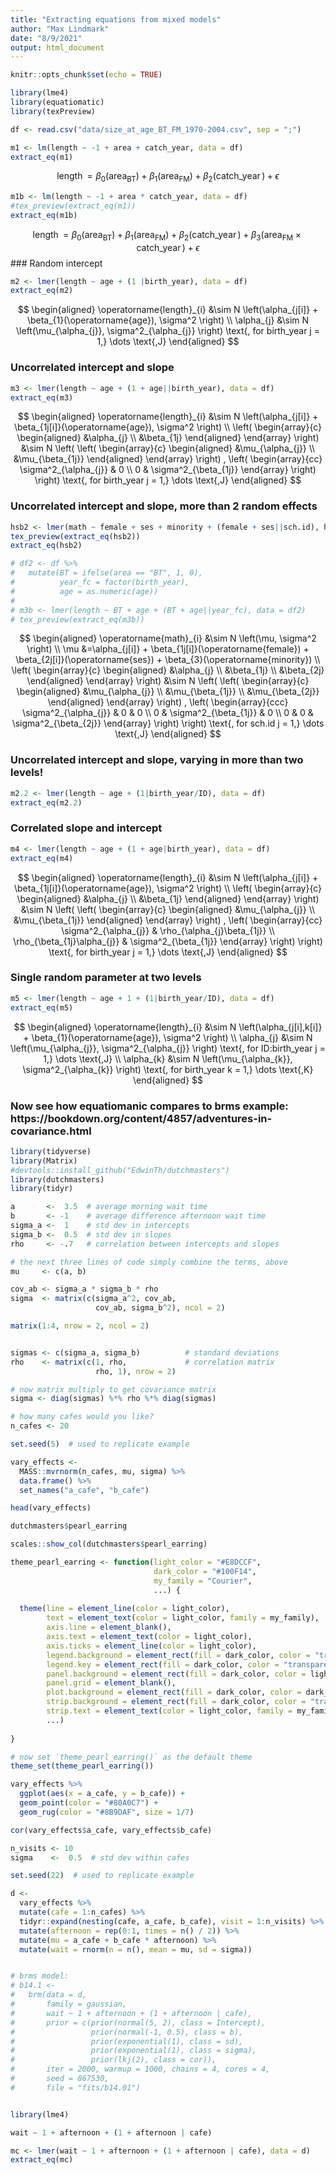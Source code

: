 ```yaml
---
title: "Extracting equations from mixed models"
author: "Max Lindmark"
date: "8/9/2021"
output: html_document
---
```


```r
knitr::opts_chunk$set(echo = TRUE)
```

```r
library(lme4)
library(equatiomatic)
library(texPreview)

df <- read.csv("data/size_at_age_BT_FM_1970-2004.csv", sep = ";")

m1 <- lm(length ~ -1 + area + catch_year, data = df)
extract_eq(m1)
```
$$
\operatorname{length} = \beta_{0}(\operatorname{area}_{\operatorname{BT}}) + \beta_{1}(\operatorname{area}_{\operatorname{FM}}) + \beta_{2}(\operatorname{catch\_year}) + \epsilon
$$
```r
m1b <- lm(length ~ -1 + area * catch_year, data = df)
#tex_preview(extract_eq(m1))
extract_eq(m1b)
```
 $$
\operatorname{length} = \beta_{0}(\operatorname{area}_{\operatorname{BT}}) + \beta_{1}(\operatorname{area}_{\operatorname{FM}}) + \beta_{2}(\operatorname{catch\_year}) + \beta_{3}(\operatorname{area}_{\operatorname{FM}} \times \operatorname{catch\_year}) + \epsilon
$$
### Random intercept

```r
m2 <- lmer(length ~ age + (1 |birth_year), data = df)
extract_eq(m2)
```

$$
\begin{aligned}
  \operatorname{length}_{i}  &\sim N \left(\alpha_{j[i]} + \beta_{1}(\operatorname{age}), \sigma^2 \right) \\
    \alpha_{j}  &\sim N \left(\mu_{\alpha_{j}}, \sigma^2_{\alpha_{j}} \right)
    \text{, for birth_year j = 1,} \dots \text{,J}
\end{aligned}
$$


### Uncorrelated intercept and slope

```r
m3 <- lmer(length ~ age + (1 + age||birth_year), data = df)
extract_eq(m3)
```

$$
\begin{aligned}
  \operatorname{length}_{i}  &\sim N \left(\alpha_{j[i]} + \beta_{1j[i]}(\operatorname{age}), \sigma^2 \right) \\    
\left(
  \begin{array}{c} 
    \begin{aligned}
      &\alpha_{j} \\
      &\beta_{1j}
    \end{aligned}
  \end{array}
\right)
  &\sim N \left(
\left(
  \begin{array}{c} 
    \begin{aligned}
      &\mu_{\alpha_{j}} \\
      &\mu_{\beta_{1j}}
    \end{aligned}
  \end{array}
\right)
, 
\left(
  \begin{array}{cc}
     \sigma^2_{\alpha_{j}} & 0 \\ 
     0 & \sigma^2_{\beta_{1j}}
  \end{array}
\right)
 \right)
    \text{, for birth_year j = 1,} \dots \text{,J}
\end{aligned}
$$

### Uncorrelated intercept and slope, more than 2 random effects

```r
hsb2 <- lmer(math ~ female + ses + minority + (female + ses||sch.id), hsb)
tex_preview(extract_eq(hsb2))
extract_eq(hsb2)

# df2 <- df %>%
#   mutate(BT = ifelse(area == "BT", 1, 0),
#          year_fc = factor(birth_year),
#          age = as.numeric(age))
# 
# m3b <- lmer(length ~ BT + age + (BT + age||year_fc), data = df2)
# tex_preview(extract_eq(m3b))
```

$$
\begin{aligned}
  \operatorname{math}_{i}  &\sim N \left(\mu, \sigma^2 \right) \\
    \mu &=\alpha_{j[i]} + \beta_{1j[i]}(\operatorname{female}) + \beta_{2j[i]}(\operatorname{ses}) + \beta_{3}(\operatorname{minority}) \\    
\left(
  \begin{array}{c} 
    \begin{aligned}
      &\alpha_{j} \\
      &\beta_{1j} \\
      &\beta_{2j}
    \end{aligned}
  \end{array}
\right)
  &\sim N \left(
\left(
  \begin{array}{c} 
    \begin{aligned}
      &\mu_{\alpha_{j}} \\
      &\mu_{\beta_{1j}} \\
      &\mu_{\beta_{2j}}
    \end{aligned}
  \end{array}
\right)
, 
\left(
  \begin{array}{ccc}
     \sigma^2_{\alpha_{j}} & 0 & 0 \\ 
     0 & \sigma^2_{\beta_{1j}} & 0 \\ 
     0 & 0 & \sigma^2_{\beta_{2j}}
  \end{array}
\right)
 \right)
    \text{, for sch.id j = 1,} \dots \text{,J}
\end{aligned}
$$

### Uncorrelated intercept and slope, varying in more than two levels!

```r
m2.2 <- lmer(length ~ age + (1|birth_year/ID), data = df)
extract_eq(m2.2)
```


### Correlated slope and intercept

```r
m4 <- lmer(length ~ age + (1 + age|birth_year), data = df)
extract_eq(m4)
```

$$
\begin{aligned}
  \operatorname{length}_{i}  &\sim N \left(\alpha_{j[i]} + \beta_{1j[i]}(\operatorname{age}), \sigma^2 \right) \\    
\left(
  \begin{array}{c} 
    \begin{aligned}
      &\alpha_{j} \\
      &\beta_{1j}
    \end{aligned}
  \end{array}
\right)
  &\sim N \left(
\left(
  \begin{array}{c} 
    \begin{aligned}
      &\mu_{\alpha_{j}} \\
      &\mu_{\beta_{1j}}
    \end{aligned}
  \end{array}
\right)
, 
\left(
  \begin{array}{cc}
     \sigma^2_{\alpha_{j}} & \rho_{\alpha_{j}\beta_{1j}} \\ 
     \rho_{\beta_{1j}\alpha_{j}} & \sigma^2_{\beta_{1j}}
  \end{array}
\right)
 \right)
    \text{, for birth_year j = 1,} \dots \text{,J}
\end{aligned}
$$

### Single random parameter at two levels

```r
m5 <- lmer(length ~ age + 1 + (1|birth_year/ID), data = df)
extract_eq(m5)
```

$$
\begin{aligned}
  \operatorname{length}_{i}  &\sim N \left(\alpha_{j[i],k[i]} + \beta_{1}(\operatorname{age}), \sigma^2 \right) \\
    \alpha_{j}  &\sim N \left(\mu_{\alpha_{j}}, \sigma^2_{\alpha_{j}} \right)
    \text{, for ID:birth_year j = 1,} \dots \text{,J} \\
    \alpha_{k}  &\sim N \left(\mu_{\alpha_{k}}, \sigma^2_{\alpha_{k}} \right)
    \text{, for birth_year k = 1,} \dots \text{,K}
\end{aligned}
$$

### Now see how equatiomanic compares to brms example: https://bookdown.org/content/4857/adventures-in-covariance.html

```r
library(tidyverse)
library(Matrix)
#devtools::install_github("EdwinTh/dutchmasters")
library(dutchmasters)
library(tidyr)

a       <-  3.5  # average morning wait time
b       <- -1    # average difference afternoon wait time
sigma_a <-  1    # std dev in intercepts
sigma_b <-  0.5  # std dev in slopes
rho     <- -.7   # correlation between intercepts and slopes

# the next three lines of code simply combine the terms, above
mu     <- c(a, b)

cov_ab <- sigma_a * sigma_b * rho
sigma  <- matrix(c(sigma_a^2, cov_ab, 
                   cov_ab, sigma_b^2), ncol = 2)

matrix(1:4, nrow = 2, ncol = 2)


sigmas <- c(sigma_a, sigma_b)          # standard deviations
rho    <- matrix(c(1, rho,             # correlation matrix
                   rho, 1), nrow = 2)

# now matrix multiply to get covariance matrix
sigma <- diag(sigmas) %*% rho %*% diag(sigmas)

# how many cafes would you like?
n_cafes <- 20

set.seed(5)  # used to replicate example

vary_effects <- 
  MASS::mvrnorm(n_cafes, mu, sigma) %>% 
  data.frame() %>% 
  set_names("a_cafe", "b_cafe")

head(vary_effects)

dutchmasters$pearl_earring

scales::show_col(dutchmasters$pearl_earring)

theme_pearl_earring <- function(light_color = "#E8DCCF", 
                                dark_color = "#100F14", 
                                my_family = "Courier",
                                ...) {
  
  theme(line = element_line(color = light_color),
        text = element_text(color = light_color, family = my_family),
        axis.line = element_blank(),
        axis.text = element_text(color = light_color),
        axis.ticks = element_line(color = light_color),
        legend.background = element_rect(fill = dark_color, color = "transparent"),
        legend.key = element_rect(fill = dark_color, color = "transparent"),
        panel.background = element_rect(fill = dark_color, color = light_color),
        panel.grid = element_blank(),
        plot.background = element_rect(fill = dark_color, color = dark_color),
        strip.background = element_rect(fill = dark_color, color = "transparent"),
        strip.text = element_text(color = light_color, family = my_family),
        ...)
  
}

# now set `theme_pearl_earring()` as the default theme
theme_set(theme_pearl_earring())

vary_effects %>% 
  ggplot(aes(x = a_cafe, y = b_cafe)) +
  geom_point(color = "#80A0C7") +
  geom_rug(color = "#8B9DAF", size = 1/7)

cor(vary_effects$a_cafe, vary_effects$b_cafe)

n_visits <- 10
sigma    <-  0.5  # std dev within cafes

set.seed(22)  # used to replicate example

d <-
  vary_effects %>% 
  mutate(cafe = 1:n_cafes) %>% 
  tidyr::expand(nesting(cafe, a_cafe, b_cafe), visit = 1:n_visits) %>% 
  mutate(afternoon = rep(0:1, times = n() / 2)) %>% 
  mutate(mu = a_cafe + b_cafe * afternoon) %>% 
  mutate(wait = rnorm(n = n(), mean = mu, sd = sigma))


# brms model:
# b14.1 <- 
#   brm(data = d, 
#       family = gaussian,
#       wait ~ 1 + afternoon + (1 + afternoon | cafe),
#       prior = c(prior(normal(5, 2), class = Intercept),
#                 prior(normal(-1, 0.5), class = b),
#                 prior(exponential(1), class = sd),
#                 prior(exponential(1), class = sigma),
#                 prior(lkj(2), class = cor)),
#       iter = 2000, warmup = 1000, chains = 4, cores = 4,
#       seed = 867530,
#       file = "fits/b14.01")


library(lme4)

wait ~ 1 + afternoon + (1 + afternoon | cafe)

mc <- lmer(wait ~ 1 + afternoon + (1 + afternoon | cafe), data = d)
extract_eq(mc)
```






